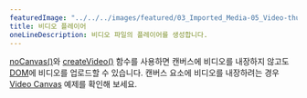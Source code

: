 ---
featuredImage: "../../../images/featured/03_Imported_Media-05_Video-thumbnail.png"
title: 비디오 플레이어
oneLineDescription: 비디오 파일의 플레이어를 생성합니다.
---

<a href="/reference/#/p5/noCanvas/" target="_blank">noCanvas()</a>와 
<a href="/reference/#/p5/createVideo/" target="_blank">createVideo()</a> 함수를 사용하면 캔버스에 비디오를 내장하지 않고도 
<a href="https://developer.mozilla.org/en-US/docs/Glossary/DOM" target="_blank">DOM</a>에 비디오를 업로드할 수 있습니다. 캔버스 요소에 비디오를 내장하려는 경우
<a href="/examples/dom-video-canvas.html/" target="_blank">Video Canvas</a> 예제를 확인해 보세요.
